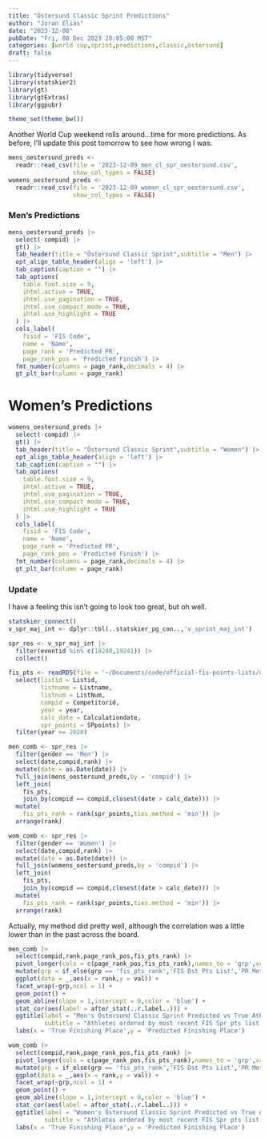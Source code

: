 ```yaml
---
title: "Östersund Classic Sprint Predictions"
author: "Joran Elias"
date: "2023-12-08"
pubDate: "Fri, 08 Dec 2023 20:05:00 MST"
categories: [world cup,sprint,predictions,classic,östersund]
draft: false
---
```


```r
library(tidyverse)
library(statskier2)
library(gt)
library(gtExtras)
library(ggpubr)

theme_set(theme_bw())
```

Another World Cup weekend rolls around...time for more predictions. As before, 
I'll update this post tomorrow to see how wrong I was.

```r
mens_oestersund_preds <- 
  readr::read_csv(file = '2023-12-09_men_cl_spr_oestersund.csv',
                  show_col_types = FALSE)
womens_oestersund_preds <- 
  readr::read_csv(file = '2023-12-09_women_cl_spr_oestersund.csv',
                  show_col_types = FALSE)
```

### Men's Predictions
```r
mens_oestersund_preds |> 
  select(-compid) |> 
  gt() |> 
  tab_header(title = "Östersund Classic Sprint",subtitle = "Men") |> 
  opt_align_table_header(align = 'left') |> 
  tab_caption(caption = "") |> 
  tab_options(
    table.font.size = 9,
    ihtml.active = TRUE,
    ihtml.use_pagination = TRUE,
    ihtml.use_compact_mode = TRUE,
    ihtml.use_highlight = TRUE
  ) |> 
  cols_label(
    fisid = 'FIS Code',
    name = 'Name',
    page_rank = 'Predicted PR',
    page_rank_pos = 'Predicted Finish') |> 
  fmt_number(columns = page_rank,decimals = 4) |> 
  gt_plt_bar(column = page_rank)
```

# Women's Predictions
```r
womens_oestersund_preds |> 
  select(-compid) |> 
  gt() |> 
  tab_header(title = "Östersund Classic Sprint",subtitle = "Women") |>
  opt_align_table_header(align = 'left') |> 
  tab_caption(caption = "") |> 
  tab_options(
    table.font.size = 9,
    ihtml.active = TRUE,
    ihtml.use_pagination = TRUE,
    ihtml.use_compact_mode = TRUE,
    ihtml.use_highlight = TRUE
  ) |> 
  cols_label(
    fisid = 'FIS Code',
    name = 'Name',
    page_rank = 'Predicted PR',
    page_rank_pos = 'Predicted Finish') |> 
  fmt_number(columns = page_rank,decimals = 4) |> 
  gt_plt_bar(column = page_rank)
```

### Update
I have a feeling this isn't going to look too great, but oh well.
```r
statskier_connect()
v_spr_maj_int <- dplyr::tbl(..statskier_pg_con..,'v_sprint_maj_int')
```

```r
spr_res <- v_spr_maj_int |> 
  filter(eventid %in% c(19240,19241)) |> 
  collect()

fis_pts <- readRDS(file = '~/Documents/code/official-fis-points-lists/output/fis_pts_list.rds') |> 
  select(listid = Listid,
         listname = Listname,
         listnum = ListNum,
         compid = Competitorid,
         year = year,
         calc_date = Calculationdate,
         spr_points = SPpoints) |> 
  filter(year >= 2020)

men_comb <- spr_res |> 
  filter(gender == 'Men') |> 
  select(date,compid,rank) |> 
  mutate(date = as.Date(date)) |> 
  full_join(mens_oestersund_preds,by = 'compid') |> 
  left_join(
    fis_pts,
    join_by(compid == compid,closest(date > calc_date))) |> 
  mutate(
    fis_pts_rank = rank(spr_points,ties.method = 'min')) |> 
  arrange(rank)

wom_comb <- spr_res |> 
  filter(gender == 'Women') |> 
  select(date,compid,rank) |> 
  mutate(date = as.Date(date)) |>
  full_join(womens_oestersund_preds,by = 'compid') |> 
  left_join(
    fis_pts,
    join_by(compid == compid,closest(date > calc_date))) |> 
  mutate(
    fis_pts_rank = rank(spr_points,ties.method = 'min')) |> 
  arrange(rank)
```

Actually, my method did pretty well, although the correlation was a little lower
than in the past across the board.

```r
men_comb |> 
  select(compid,rank,page_rank_pos,fis_pts_rank) |> 
  pivot_longer(cols = c(page_rank_pos,fis_pts_rank),names_to = 'grp',values_to = 'val') |> 
  mutate(grp = if_else(grp == 'fis_pts_rank','FIS Dst Pts List','PR Method')) |> 
  ggplot(data = _,aes(x = rank,y = val)) + 
  facet_wrap(~grp,ncol = 1) + 
  geom_point() + 
  geom_abline(slope = 1,intercept = 0,color = 'blue') + 
  stat_cor(aes(label = after_stat(..r.label..))) +
  ggtitle(label = "Men's Östersund Classic Sprint Predicted vs True Athlete Finishing Order",
          subtitle = "Athletes ordered by most recent FIS Spr pts list (top) & my PR method (bottom)") +
  labs(x = 'True Finishing Place',y = 'Predicted Finishing Place')
```

```r
wom_comb |> 
  select(compid,rank,page_rank_pos,fis_pts_rank) |> 
  pivot_longer(cols = c(page_rank_pos,fis_pts_rank),names_to = 'grp',values_to = 'val') |> 
  mutate(grp = if_else(grp == 'fis_pts_rank','FIS Dst Pts List','PR Method')) |> 
  ggplot(data = _,aes(x = rank,y = val)) + 
  facet_wrap(~grp,ncol = 1) + 
  geom_point() + 
  geom_abline(slope = 1,intercept = 0,color = 'blue') + 
  stat_cor(aes(label = after_stat(..r.label..))) +
  ggtitle(label = "Women's Östersund Classic Sprint Predicted vs True Athlete Finishing Order",
          subtitle = "Athletes ordered by most recent FIS Spr pts list (top) & my PR method (bottom)") +
  labs(x = 'True Finishing Place',y = 'Predicted Finishing Place')
```

